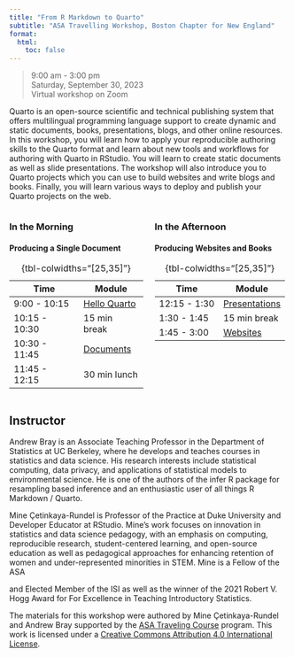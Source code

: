 ```yaml
---
title: "From R Markdown to Quarto"
subtitle: "ASA Travelling Workshop, Boston Chapter for New England"
format:
  html:
    toc: false
---
```


> 9:00 am - 3:00 pm\
> Saturday, September 30, 2023\
> Virtual workshop on Zoom

Quarto is an open-source scientific and technical publishing system that offers multilingual programming language support to create dynamic and static documents, books, presentations, blogs, and other online resources. In this workshop, you will learn how to apply your reproducible authoring skills to the Quarto format and learn about new tools and workflows for authoring with Quarto in RStudio. You will learn to create static documents as well as slide presentations. The workshop will also introduce you to Quarto projects which you can use to build websites and write blogs and books. Finally, you will learn various ways to deploy and publish your Quarto projects on the web.

:::{.columns}

:::{.column width="50%"}
### In the Morning

#### Producing a Single Document 

| Time          | Module                              |
|---------------|-------------------------------------|
| 9:00 - 10:15   | [Hello Quarto](1-hello-quarto/)   |
| 10:15 - 10:30   | 15 min break                               |
| 10:30 - 11:45  | [Documents](2-documents/)         |
| 11:45 - 12:15  |  30 min lunch                     |

: {tbl-colwidths="\[25,35\]"}

:::

:::{.column width="50%"}

### In the Afternoon

#### Producing Websites and Books

| Time        | Module                              |
|-------------|-------------------------------------|
| 12:15 - 1:30  |  [Presentations](3-presentations/)      |
| 1:30 - 1:45 | 15 min break                               |
| 1:45 - 3:00 | [Websites](4-websites/)           |

: {tbl-colwidths="\[25,35\]"}

:::
:::

## Instructor

Andrew Bray is an Associate Teaching Professor in the Department of Statistics at UC Berkeley, where he develops and teaches courses in statistics and data science. His research interests include statistical computing, data privacy, and applications of statistical models to environmental science. He is one of the authors of the infer R package for resampling based inference and an enthusiastic user of all things R Markdown / Quarto.

Mine Çetinkaya-Rundel is Professor of the Practice at Duke University and Developer Educator at RStudio. Mine’s work focuses on innovation in statistics and data science pedagogy, with an emphasis on computing, reproducible research, student-centered learning, and open-source education as well as pedagogical approaches for enhancing retention of women and under-represented minorities in STEM. Mine is a Fellow of the ASA

and Elected Member of the ISI as well as the winner of the 2021 Robert V. Hogg Award for For Excellence in
Teaching Introductory Statistics.

The materials for this workshop were authored by Mine Çetinkaya-Rundel and Andrew Bray supported by the [ASA Traveling Course](https://community.amstat.org/coc/chapterresources/travelingcourse) program. This work is licensed under a [Creative Commons Attribution 4.0 International License](https://creativecommons.org/licenses/by/4.0/).
